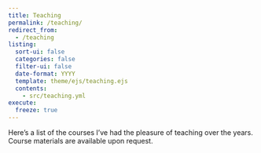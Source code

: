 ```yaml
---
title: Teaching
permalink: /teaching/
redirect_from:
  - /teaching
listing:
  sort-ui: false
  categories: false
  filter-ui: false
  date-format: YYYY
  template: theme/ejs/teaching.ejs
  contents:
    - src/teaching.yml
execute:
  freeze: true
---
```


<!-- My interest in research has been cultivated and nurtured by inspirational teachers, and my own teaching philosophy has been molded, and has evolved, to reflect these experiences.  -->
<!-- As an educator, my aim is to provide students with the ability to understand the theoretical underpinnings in statistical reasoning and to apply these methods using computing, quantitative analyses, and data science.  -->
Here's a list of the courses I've had the pleasure of teaching over the years. Course materials are available upon request.

<!-- 


## Instructor

1. **Spring 2023**: Stat 380, Data Science through statistical reasoning ([course website](https://psu-stat380.github.io))

1. **Fall 2022**: Stat 319, Fundamentals of Mathematical Statistics ([course website](https://sidvishwanath.com/stat319))


## Teaching Assistant

1. **Fall 2021**: Stat 597, Nonparametrics and Statistical Learning Theory ([course website](https://psu-stat380.github.io))

1. **Summer 2019**: Stat 504, Multivariate Analysis

1. **Spring 2019**: Stat 250, Introduction to Biostatistics

1. **Fall 2018**: Stat 511, Graduate Course on Regression Analysis

1. **Fall 2017**: Stat 415, Introduction to Mathematical Statistics -->